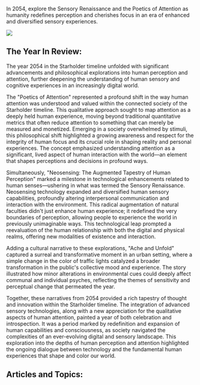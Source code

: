 In 2054, explore the Sensory Renaissance and the Poetics of Attention as humanity redefines perception and cherishes focus in an era of enhanced and diversified sensory experiences.

![](2054-ache.png)

## The Year In Review:

The year 2054 in the Starholder timeline unfolded with significant advancements and philosophical explorations into human perception and attention, further deepening the understanding of human sensory and cognitive experiences in an increasingly digital world.

The "Poetics of Attention" represented a profound shift in the way human attention was understood and valued within the connected society of the Starholder timeline. This qualitative approach sought to map attention as a deeply held human experience, moving beyond traditional quantitative metrics that often reduce attention to something that can merely be measured and monetized. Emerging in a society overwhelmed by stimuli, this philosophical shift highlighted a growing awareness and respect for the integrity of human focus and its crucial role in shaping reality and personal experiences. The concept emphasized understanding attention as a significant, lived aspect of human interaction with the world—an element that shapes perceptions and decisions in profound ways.

Simultaneously, "Neosensing: The Augmented Tapestry of Human Perception" marked a milestone in technological enhancements related to human senses—ushering in what was termed the Sensory Renaissance. Neosensing technology expanded and diversified human sensory capabilities, profoundly altering interpersonal communication and interaction with the environment. This radical augmentation of natural faculties didn't just enhance human experience; it redefined the very boundaries of perception, allowing people to experience the world in previously unimaginable ways. This technological leap prompted a reevaluation of the human relationship with both the digital and physical realms, offering new modalities of existence and interaction.

Adding a cultural narrative to these explorations, "Ache and Unfold" captured a surreal and transformative moment in an urban setting, where a simple change in the color of traffic lights catalyzed a broader transformation in the public's collective mood and experience. The story illustrated how minor alterations in environmental cues could deeply affect communal and individual psyches, reflecting the themes of sensitivity and perceptual change that permeated the year.

Together, these narratives from 2054 provided a rich tapestry of thought and innovation within the Starholder timeline. The integration of advanced sensory technologies, along with a new appreciation for the qualitative aspects of human attention, painted a year of both celebration and introspection. It was a period marked by redefinition and expansion of human capabilities and consciousness, as society navigated the complexities of an ever-evolving digital and sensory landscape. This exploration into the depths of human perception and attention highlighted the ongoing dialogue between technology and the fundamental human experiences that shape and color our world.

## Articles and Topics:
